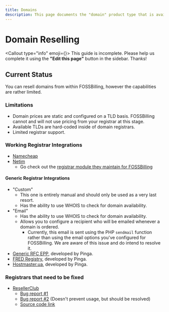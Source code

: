 ```yaml
---
title: Domains
description: This page documents the "domain" product type that is available within FOSSBilling.
---
```



# Domain Reselling
<Callout type="info" emoji={<FontAwesomeIcon icon={faPersonDigging} />}>
    This guide is incomplete. Please help us complete it using the **"Edit this page"** button in the sidebar. Thanks!
</Callout>

## Current Status
You can resell domains from within FOSSBilling, however the capabilities are rather limited.

### Limitations
 - Domain prices are static and configured on a TLD basis. FOSSBilling cannot and will not use pricing from your registrar at this stage.
 - Available TLDs are hard-coded inside of domain registrars.
 - Limited registrar support.

### Working Registrar Integrations
 - [Namecheap](https://www.namecheap.com/)
 - [Netim](https://www.netim.com/)
    - Go check out the [registrar module they maintain for FOSSBilling](https://github.com/netim-com/fossbilling-registrar-module)

#### Generic Registrar Integrations
 - "Custom"
    - This one is entirely manual and should only be used as a very last resort.
    - Has the ability to use WHOIS to check for domain availability.
 - "Email"
    - Has the ability to use WHOIS to check for domain availability.
    - Allows you to configure a recipient who will be emailed whenever a domain is ordered. 
        - Currently, this email is sent using the PHP `sendmail` function rather than using the email options you've configured for FOSSBilling. We are aware of this issue and do intend to resolve it.
 - [Generic RFC EPP](https://github.com/getpinga/fossbilling-epp-rfc), developed by Pinga.
 - [FRED Registry](https://github.com/getpinga/fossbilling-epp-fred), developed by Pinga.
 - [Hostmaster.ua](https://github.com/getpinga/fossbilling-epp-ua), developed by Pinga.

### Registrars that need to be fixed
 - [ResellerClub](https://www.resellerclub.com/domain-reseller)
   - [Bug report #1](https://github.com/FOSSBilling/FOSSBilling/issues/1267)
   - [Bug report #2](https://github.com/FOSSBilling/FOSSBilling/issues/77) (Doesn't prevent usage, but should be resolved)
   - [Source code link](https://github.com/FOSSBilling/FOSSBilling/blob/main/src/library/Registrar/Adapter/Resellerclub.php)
